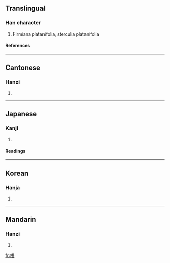 ==Translingual==
===Han character===
{{Han char|rn=75|rad=木|as=07|sn=11|four=4196<sub>1</sub>|canj=木一一口 (DMMR)}}
# Firmiana platanifolia, sterculia platanifolia
====References====
{{Han ref|kx=0530.110|dkj=14872|dj=0918.090|hdz=21211.020|uh=68A7|ud=26791|bh=B1EF|bd=45551}}

----
==Cantonese==
===Hanzi===
{{yue-hanzi|jyut=|y=ng4}}
# {{defn|Cantonese}}

----
==Japanese==
===Kanji===
{{ja-kanji|grade=|rs=木07}}
# {{defn|Japanese}} 
====Readings====
{{ja-readings|on=[[ご]] (go)|kun=[[あおぎり]] (aogiri)}}

----
==Korean==
===Hanja===
{{ko-hanja|hangeul=오|eumhun=|rv=o|mr=o|y=o}}
# {{defn|Korean}}

----
==Mandarin==
===Hanzi===
{{cmn-hanzi|pin=[[wú]] (wu2), [[wù]] (wu4), [[yǔ]] (yu3)|wg=wu<sup>2</sup>, wu<sup>4</sup>, yü<sup>3</sup>}}
# {{defn|Mandarin}}

[[fr:梧]]